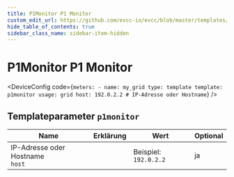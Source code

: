 ```yaml
---
title: P1Monitor P1 Monitor
custom_edit_url: https://github.com/evcc-io/evcc/blob/master/templates/definition/meter/p1monitor.yaml
hide_table_of_contents: true
sidebar_class_name: sidebar-item-hidden
---
```



# P1Monitor P1 Monitor

<div className="device-detail-container">
  <div className="device-detail-content">
    <DeviceFeatures features="" />

<DeviceConfig code={`meters:
    - name: my_grid
      type: template
      template: p1monitor
      usage: grid
      host: 192.0.2.2 # IP-Adresse oder Hostname`}  />
  </div>
  <div className="device-detail-icon">
    <evcc-icon
      type="meter"
      name="p1monitor-p1-monitor"
      size="400px"
      alt="P1Monitor P1 Monitor"
      className="device-detail-icon-img"
    ></evcc-icon>
  </div>
</div>

## Templateparameter `p1monitor`

| Name | Erklärung | Wert | Optional |
|-----------|-----------|------|----------|
| IP-Adresse oder Hostname<br/>`host` |  | Beispiel: `192.0.2.2` | ja |

